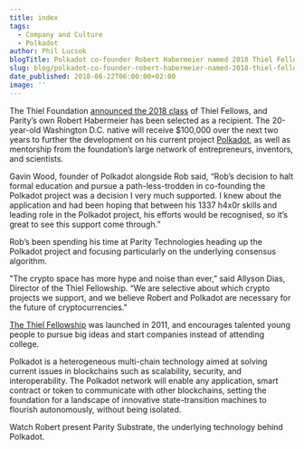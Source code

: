 ```yaml
---
title: index
tags:
  - Company and Culture
  - Polkadot
author: Phil Lucsok
blogTitle: Polkadot co-founder Robert Habermeier named 2018 Thiel Fellow
slug: blog/polkadot-co-founder-robert-habermeier-named-2018-thiel-fellow
date_published: 2018-06-22T06:00:00+02:00
image: ''
---
```



The Thiel Foundation [announced the 2018 class](https://www.businesswire.com/news/home/20180622005131/en/Thiel-Foundation-Announces-2018-Thiel-Fellows) of Thiel Fellows, and Parity’s own Robert Habermeier has been selected as a recipient. The 20-year-old Washington D.C. native will receive $100,000 over the next two years to further the development on his current project [Polkadot](https://polkadot.network/), as well as mentorship from the foundation’s large network of entrepreneurs, inventors, and scientists.

Gavin Wood, founder of Polkadot alongside Rob said, “Rob’s decision to halt formal education and pursue a path-less-trodden in co-founding the Polkadot project was a decision I very much supported. I knew about the application and had been hoping that between his 1337 h4x0r skills and leading role in the Polkadot project, his efforts would be recognised, so it’s great to see this support come through.”

Rob’s been spending his time at Parity Technologies heading up the Polkadot project and focusing particularly on the underlying consensus algorithm.

"The crypto space has more hype and noise than ever,” said Allyson Dias, Director of the Thiel Fellowship. “We are selective about which crypto projects we support, and we believe Robert and Polkadot are necessary for the future of cryptocurrencies."

[The Thiel Fellowship](http://thielfellowship.org/) was launched in 2011, and encourages talented young people to pursue big ideas and start companies instead of attending college.

Polkadot is a heterogeneous multi-chain technology aimed at solving current issues in blockchains such as scalability, security, and interoperability. The Polkadot network will enable any application, smart contract or token to communicate with other blockchains, setting the foundation for a landscape of innovative state-transition machines to flourish autonomously, without being isolated.

Watch Robert present Parity Substrate, the underlying technology behind Polkadot.

<YoutubeEmbed id="q1zLHO7Lkuk" thumbnail={RobThumbnail} />
